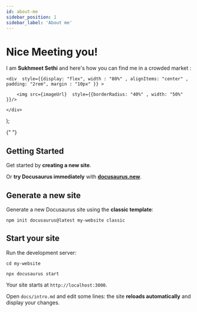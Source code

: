 ```yaml
---
id: about-me
sidebar_position: 1
sidebar_label: 'About me' 
---
```


# Nice Meeting you!

 I am **Sukhmeet Sethi**  and here's how you can find me in a crowded market :

  
    <div  style={{display: "flex", width : "80%" , alignItems: "center" , padding: "2rem", margin : "10px" }} >
     
        <img src={imageUrl}  style={{borderRadius: "40%" , width: "50%" }}/>
     
    </div>
  
);

<ProfileImage color="#2583c2" imageUrl="/img/sukhmeet.jpg" />{" "}

## Getting Started

Get started by **creating a new site**.

Or **try Docusaurus immediately** with **[docusaurus.new](https://docusaurus.new)**.

## Generate a new site

Generate a new Docusaurus site using the **classic template**:

```shell
npm init docusaurus@latest my-website classic
```

## Start your site

Run the development server:

```shell
cd my-website

npx docusaurus start
```

Your site starts at `http://localhost:3000`.

Open `docs/intro.md` and edit some lines: the site **reloads automatically** and display your changes.
